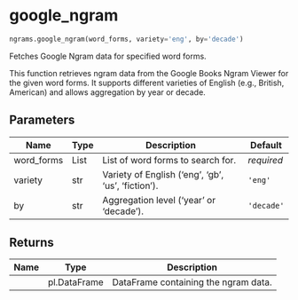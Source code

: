 # google_ngram { #google_ngrams.ngrams.google_ngram }

```python
ngrams.google_ngram(word_forms, variety='eng', by='decade')
```

Fetches Google Ngram data for specified word forms.

This function retrieves ngram data from the Google Books Ngram Viewer
for the given word forms. It supports different varieties of English
(e.g., British, American) and allows aggregation by year or decade.

## Parameters {.doc-section .doc-section-parameters}

| Name       | Type   | Description                                        | Default    |
|------------|--------|----------------------------------------------------|------------|
| word_forms | List   | List of word forms to search for.                  | _required_ |
| variety    | str    | Variety of English ('eng', 'gb', 'us', 'fiction'). | `'eng'`    |
| by         | str    | Aggregation level ('year' or 'decade').            | `'decade'` |

## Returns {.doc-section .doc-section-returns}

| Name   | Type         | Description                          |
|--------|--------------|--------------------------------------|
|        | pl.DataFrame | DataFrame containing the ngram data. |